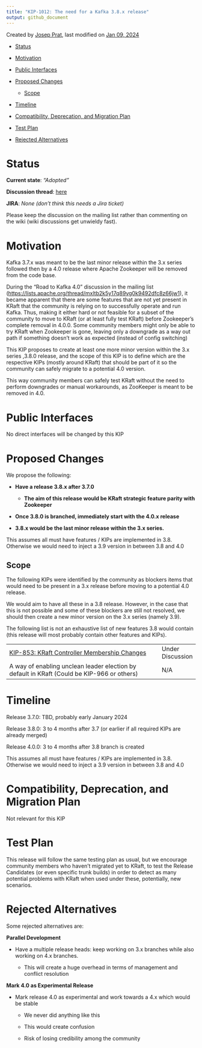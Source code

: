 ```yaml
---
title: "KIP-1012: The need for a Kafka 3.8.x release"
output: github_document
---
```


Created by [Josep Prat](https://cwiki.apache.org/confluence/display/~jlprat), last modified on [Jan 09, 2024](https://cwiki.apache.org/confluence/pages/diffpagesbyversion.action?pageId=284789478&selectedPageVersions=4&selectedPageVersions=5 "Show changes")

-   [Status](https://cwiki.apache.org/confluence/display/KAFKA/KIP-1012%3A+The+need+for+a+Kafka+3.8.x+release#KIP1012:TheneedforaKafka3.8.xrelease-Status)

-   [Motivation](https://cwiki.apache.org/confluence/display/KAFKA/KIP-1012%3A+The+need+for+a+Kafka+3.8.x+release#KIP1012:TheneedforaKafka3.8.xrelease-Motivation)

-   [Public Interfaces](https://cwiki.apache.org/confluence/display/KAFKA/KIP-1012%3A+The+need+for+a+Kafka+3.8.x+release#KIP1012:TheneedforaKafka3.8.xrelease-PublicInterfaces)

-   [Proposed Changes](https://cwiki.apache.org/confluence/display/KAFKA/KIP-1012%3A+The+need+for+a+Kafka+3.8.x+release#KIP1012:TheneedforaKafka3.8.xrelease-ProposedChanges)

    -   [Scope](https://cwiki.apache.org/confluence/display/KAFKA/KIP-1012%3A+The+need+for+a+Kafka+3.8.x+release#KIP1012:TheneedforaKafka3.8.xrelease-Scope)

-   [Timeline](https://cwiki.apache.org/confluence/display/KAFKA/KIP-1012%3A+The+need+for+a+Kafka+3.8.x+release#KIP1012:TheneedforaKafka3.8.xrelease-Timeline)

-   [Compatibility, Deprecation, and Migration Plan](https://cwiki.apache.org/confluence/display/KAFKA/KIP-1012%3A+The+need+for+a+Kafka+3.8.x+release#KIP1012:TheneedforaKafka3.8.xrelease-Compatibility,Deprecation,andMigrationPlan)

-   [Test Plan](https://cwiki.apache.org/confluence/display/KAFKA/KIP-1012%3A+The+need+for+a+Kafka+3.8.x+release#KIP1012:TheneedforaKafka3.8.xrelease-TestPlan)

-   [Rejected Alternatives](https://cwiki.apache.org/confluence/display/KAFKA/KIP-1012%3A+The+need+for+a+Kafka+3.8.x+release#KIP1012:TheneedforaKafka3.8.xrelease-RejectedAlternatives)

# Status

**Current state**: *"Adopted"*

**Discussion thread**: [here](https://lists.apache.org/thread/kvdp2gmq5gd9txkvxh5vk3z2n55b04s5)*\
*

**JIRA**: *None (don't think this needs a Jira ticket)\
*

Please keep the discussion on the mailing list rather than commenting on the wiki (wiki discussions get unwieldy fast).

# Motivation

Kafka
3.7.x was meant to be the last minor release within the 3.x series
followed then by a 4.0 release where Apache Zookeeper will be removed
from the code base.

During the "Road to Kafka 4.0" discussion in the mailing list (<https://lists.apache.org/thread/mxltb2k5y17q89vg0k9492dfc8z66jw1>),
it became apparent that there are some features that are not yet
present in KRaft that the community is relying on to successfully
operate and run Kafka. Thus, making it either hard or not feasible for a
subset of the community to move to KRaft (or at least fully test KRaft)
before Zookeeper's complete removal in 4.0.0. Some community members
might only be able to try KRaft when Zookeeper is gone, leaving only a
downgrade as a way out path if something doesn't work as expected
(instead of config switching)

This KIP proposes to create at least
one more minor version within the 3.x series ,3.8.0 release, and the
scope of this KIP is to define which are the respective KIPs (mostly
around KRaft) that should be part of it so the community can safely
migrate to a potential 4.0 version.

This way community members can
safely test KRaft without the need to perform downgrades or manual
workarounds, as ZooKeeper is meant to be removed in 4.0.

# Public Interfaces

No direct interfaces will be changed by this KIP*\
*

# Proposed Changes

We propose the following:\

-   **Have a release 3.8.x after 3.7.0**

    -   **The aim of this release would be KRaft strategic feature parity with Zookeeper**

-   **Once 3.8.0 is branched, immediately start with the 4.0.x release**

-   **3.8.x would be the last minor release within the 3.x series.**

This
assumes all must have features / KIPs are implemented in 3.8. Otherwise
we would need to inject a 3.9 version in between 3.8 and 4.0

## Scope

The
following KIPs were identified by the community as blockers items that
would need to be present in a 3.x release before moving to a potential
4.0 release.

We would aim to have all these in a 3.8
release. However, in the case that this is not possible and some of
these blockers are still not resolved, we should then create a new minor
version on the 3.x series (namely 3.9).\

The
following list is not an exhaustive list of new features 3.8 would
contain (this release will most probably contain other features and
KIPs).

|                                                                                                                                                  |                  |
|--------------------------------------------------------------------------------------------------------------------------------------------------|------------------|
| [KIP-853: KRaft Controller Membership Changes](https://cwiki.apache.org/confluence/display/KAFKA/KIP-853%3A+KRaft+Controller+Membership+Changes) | Under Discussion |
| A way of enabling unclean leader election by default in KRaft (Could be KIP-966 or others)                                                       | N/A              |

# Timeline

Release 3.7.0: TBD, probably early January 2024

Release 3.8.0: 3 to 4 months after 3.7 (or earlier if all required KIPs are already merged)

Release 4.0.0: 3 to 4 months after 3.8 branch is created

This
assumes all must have features / KIPs are implemented in 3.8. Otherwise
we would need to inject a 3.9 version in between 3.8 and 4.0

# Compatibility, Deprecation, and Migration Plan

Not relevant for this KIP

# Test Plan

This
release will follow the same testing plan as usual, but we encourage
community members who haven't migrated yet to KRaft, to test the Release
Candidates (or even specific trunk builds) in order to detect as many
potential problems with KRaft when used under these, potentially, new
scenarios.*\
*

# Rejected Alternatives

Some rejected alternatives are:*\
*

**Parallel Development**

-   Have a multiple release heads: keep working on 3.x branches while also working on 4.x branches.

    -   This will create a huge overhead in terms of management and conflict resolution

**Mark 4.0 as Experimental Release**

-   Mark release 4.0 as experimental and work towards a 4.x which would be stable

    -   We never did anything like this

    -   This would create confusion

    -   Risk of losing credibility among the community
